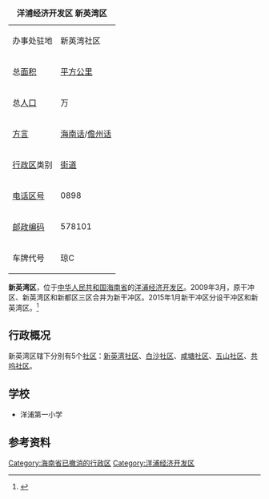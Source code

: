 {| border="1" cellpadding="4" cellspacing="0" align="right" width="280" style="margin: 0 0 1em 1em; background: #ffffff; border: 1px #aaaaaa solid; border-collapse: collapse; font-size: 90%;"
|-----
|+'''洋浦经济开发区 新英湾区'''
|-----
| 办事处驻地 || 新英湾社区
|-----
| 总[[面积|面积]]
| [[平方公里|平方公里]]              
|-----
| 总[[人口|人口]]
| 万
|-----
|[[方言|方言]]||[[海南话|海南话]]/[[儋州话|儋州话]]
|-----
| [[中国行政区|行政区]]类别 || [[街道_(行政区划)|街道]]
|-----
| [[中国大陆电话号码|电话区号]]
| 0898
|-----
|[[邮政编码|邮政编码]] || 578101
|-----
|车牌代号|| 琼C
|}

'''新英湾区'''，位于[[中华人民共和国|中华人民共和国]][[海南省|海南省]]的[[洋浦经济开发区|洋浦经济开发区]]。2009年3月，原干冲区、新英湾区和新都区三区合并为新干冲区。2015年1月新干冲区分设干冲区和新英湾区。<ref name=xzqh>{{cite web|title=行政区划|url=http://yangpu.hainan.gov.cn/yangpu/xzqh/mlist_tt.shtml|accessdate=2021-05-13}}{{Dead link}}</ref>

== 行政概况 ==

新英湾区辖下分別有5个[[社区_(行政区划)|社区]]：[[新英湾社区|新英湾社区]]、[[白沙社区|白沙社区]]、[[咸塘社区|咸塘社区]]、[[五山社区|五山社区]]、[[共呜社区|共呜社区]]。

== 学校 ==
*洋浦第一小学
==参考资料==
{{reflist}}
{{新英湾区行政区划}}
{{洋浦经济开发区行政区划}}

[[Category:海南省已撤消的行政区|Category:海南省已撤消的行政区]]
[[Category:洋浦经济开发区|Category:洋浦经济开发区]]